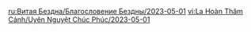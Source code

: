 {{Blessing of the Abyssal Moon
|name       = Erupting
|phase      = Waxing
|image      = Spiral Abyss Blessing 64.png
|details    = <li>After a character triggers a Bloom reaction, all characters' {{Color|bp|Bloom, Hyperbloom, and Burgeon DMG dealt is increased by 35%}} for 6s. This effect can be triggered once every 0.1s. Max 4 stacks. Each stack's duration is counted independently.</li>
|time_start = 2023-05-01 04:00:00
|time_end   = 2023-05-16 03:59:59
}}
<noinclude>
<!-- interwikis -->
[[ru:Витая Бездна/Благословение Бездны/2023-05-01]]
[[vi:La Hoàn Thâm Cảnh/Uyên Nguyệt Chúc Phúc/2023-05-01]]
</noinclude>